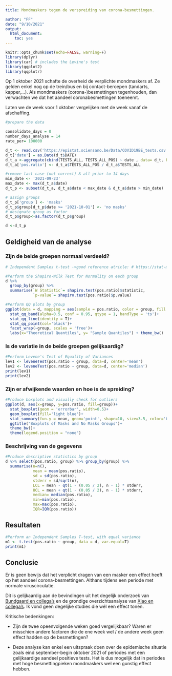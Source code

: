 ```yaml
---
title: Mondmaskers tegen de verspreiding van corona-besmettingen.

author: "FF"
date: "9/10/2021"
output: 
  html_document:
    toc: yes
---
```


```r
knitr::opts_chunk$set(echo=FALSE, warning=F)
library(dplyr)
library(car) # includes the Levine's test
library(ggplot2)
library(qqplotr)
```

Op 1 oktober 2021 schafte de overheid de verplichte mondmaskers af. Ze gelden enkel nog op de trein/bus en bij contact-beroepen (tandarts, kapper,...). Als mondmaskers (corona-)besmettingen tegenhouden, dan verwachten we dat het aandeel coronabesmettingen toeneemt. 

Laten we de week voor 1 oktober vergelijken met de week vanaf de afschaffing. 
```r
#prepare the data

consolidate_days = 0
number_days_analyse = 14
rate_per= 100000

d_t <- read.csv('https://epistat.sciensano.be/Data/COVID19BE_tests.csv')
d_t['date'] = as.Date(d_t$DATE)
d_t_a <-aggregate(cbind(TESTS_ALL, TESTS_ALL_POS) ~ date , data= d_t, FUN=sum)
d_t_a['pos.ratio'] <- d_t_a$TESTS_ALL_POS / d_t_a$TESTS_ALL

#remove last case (not correct) & all prior to 14 days
min_date <- '2021-09-23'
max_date <- max(d_t_a$date)
d_t_p <- subset(d_t_a, d_t_a$date < max_date & d_t_a$date > min_date)

# assign groups
d_t_p['group'] <- 'masks'
d_t_p$group[d_t_p$date >= '2021-10-01'] <- 'no masks'
# designate group as factor
d_t_p$group<-as.factor(d_t_p$group)

d <-d_t_p
```

## Geldigheid van de analyse

### Zijn de beide groepen normaal verdeeld?

```r
# Independent Samples t-test ->good reference atricle: # https://stat-methods.com/home/independent-samples-t-test-r-2/

#Perform the Shapiro-Wilk Test for Normality on each group
d %>%
  group_by(group) %>%
  summarise(`W Statistic`= shapiro.test(pos.ratio)$statistic,
            `p-value`= shapiro.test(pos.ratio)$p.value)

#Perform QQ plots by group
ggplot(data = d, mapping = aes(sample = pos.ratio, color = group, fill = group))+
  stat_qq_band(alpha=0.5, conf = 0.95, qtype = 1, bandType = 'ts')+
  stat_qq_line(identity = T)+
  stat_qq_point(col='black')+
  facet_wrap(~group, scales = 'free')+
  labs(x="Theoretical Quantiles", y= "Sample Quantiles") + theme_bw()

```

### Is de variatie in de beide groepen gelijkaardig?

``` r

#Perform Levene's Test of Equality of Variances
lev1 <- leveneTest(pos.ratio ~ group, data=d, center='mean')
lev2 <- leveneTest(pos.ratio ~ group, data=d, center='median')
print(lev1)
print(lev2)

```

### Zijn er afwijkende waarden en hoe is de spreiding?

```r

#Produce boxplots and visually check for outliers
ggplot(d, aes(x=group, y=pos.ratio, fill=group))+
  stat_boxplot(geom = 'errorbar', width=0.5)+
  geom_boxplot(fill='light blue')+
  stat_summary(fun.y = mean, geom='point', shape=10, size=3.5, color='black')+
  ggtitle("Boxplots of Masks and No Masks Groups")+
  theme_bw()+
  theme(legend.position = "none")

```

### Beschrijving van de gegevens

```r

#Produce descriptive statistics by group
d %>% select(pos.ratio, group) %>% group_by(group) %>%
  summarise(n=n(),
            mean = mean(pos.ratio),
            sd = sd(pos.ratio),
            stderr = sd/sqrt(n),
            LCL = mean - qt(1 - (0.05 / 2), n - 1) * stderr,
            UCL = mean + qt(1 - (0.05 / 2), n - 1) * stderr,
            median= median(pos.ratio),
            min=min(pos.ratio),
            max=max(pos.ratio),
            IQR=IQR(pos.ratio))

```

## Resultaten

```r

#Perform an Independent Samples T-test, with equal variance
m1 <- t.test(pos.ratio ~ group, data = d, var.equal=T)
print(m1)

```

## Conclusie

Er is geen bewijs dat het verplicht dragen van een masker een effect heeft op het aandeel corona-besmettingen. Althans tijdens een periode met normale viruscirculatie.

Dit is gelijkaardig aan de bevindingen uit het degelijk onderzoek van [Bundgaard en collega's](https://www.acpjournals.org/doi/10.7326/M20-6817) en de grondige overzichtsanalyse van [Xiao en collega's](https://pubmed.ncbi.nlm.nih.gov/32027586/). Ik vond geen degelijke studies die wél een effect tonen. 

Kritische bedenkingen:

+ Zijn de twee opeenvolgende weken goed vergelijkbaar? Waren er misschien andere factoren die de ene week wel / de andere week geen effect hadden op de besmettingen?

+ Deze analyse kan enkel een uitspraak doen over de epidemische situatie zoals eind september-begin oktober 2021 of periodes met een gelijkaardige aandeel positieve tests. Het is dus mogelijk dat in periodes met hoge besmettingpieken mondmaskers wel een gunstig effect hebben. 
